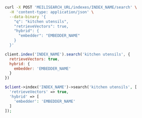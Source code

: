<CodeGroup>

```bash cURL
curl -X POST 'MEILISEARCH_URL/indexes/INDEX_NAME/search' \
  -H 'content-type: application/json' \
  --data-binary '{
    "q": "kitchen utensils",
    "retrieveVectors": true,
    "hybrid": {
      "embedder": "EMBEDDER_NAME"
    }
  }'
```

```javascript JS
client.index('INDEX_NAME').search('kitchen utensils', {
  retrieveVectors: true,
  hybrid: {
    embedder: 'EMBEDDER_NAME'
  }
})
```

```php PHP
$client->index('INDEX_NAME')->search('kitchen utensils', [
  'retrieveVectors' => true,
  'hybrid' => [
    'embedder': 'EMBEDDER_NAME'
  ]
]);
```
</CodeGroup>